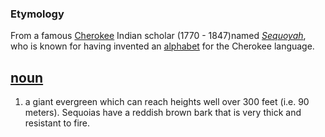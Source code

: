 === Etymology ===
From a famous [[Cherokee]] Indian scholar (1770 - 1847)named ''[[Sequoyah]]'', who is known for having invented an [[alphabet]] for the Cherokee language.

== [[noun]] ==
#a giant evergreen which can reach heights well over 300 feet (i.e. 90 meters). Sequoias have a reddish brown bark that is very thick and resistant to fire.